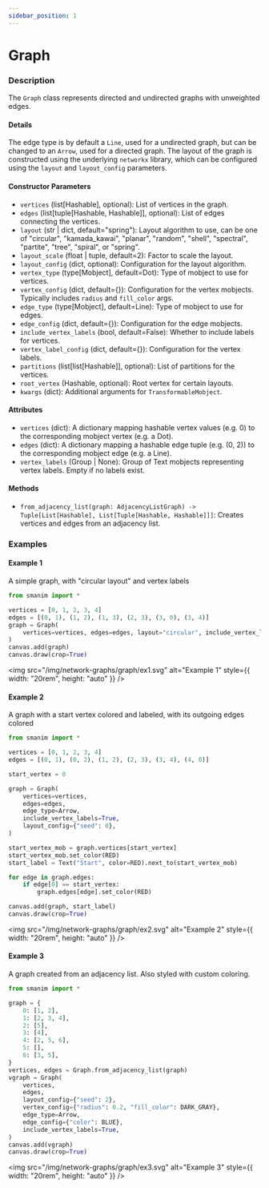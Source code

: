 ```yaml
---
sidebar_position: 1
---
```


# Graph

### Description

The `Graph` class represents directed and undirected graphs with unweighted edges.

#### Details

The edge type is by default a `Line`, used for a undirected graph, but can be changed to an `Arrow`, used for a directed graph.
The layout of the graph is constructed using the underlying `networkx` library, which can be configured using the `layout` and `layout_config` parameters.

#### Constructor Parameters

- `vertices` (list[Hashable], optional): List of vertices in the graph.
- `edges` (list[tuple[Hashable, Hashable]], optional): List of edges connecting the vertices.
- `layout` (str | dict, default="spring"): Layout algorithm to use, can be one of "circular", "kamada_kawai", "planar", "random", "shell", "spectral", "partite", "tree", "spiral", or "spring".
- `layout_scale` (float | tuple, default=2): Factor to scale the layout.
- `layout_config` (dict, optional): Configuration for the layout algorithm.
- `vertex_type` (type[Mobject], default=Dot): Type of mobject to use for vertices.
- `vertex_config` (dict, default={}): Configuration for the vertex mobjects. Typically includes `radius` and `fill_color` args.
- `edge_type` (type[Mobject], default=Line): Type of mobject to use for edges.
- `edge_config` (dict, default={}): Configuration for the edge mobjects.
- `include_vertex_labels` (bool, default=False): Whether to include labels for vertices.
- `vertex_label_config` (dict, default={}): Configuration for the vertex labels.
- `partitions` (list[list[Hashable]], optional): List of partitions for the vertices.
- `root_vertex` (Hashable, optional): Root vertex for certain layouts.
- `kwargs` (dict): Additional arguments for `TransformableMobject`.

#### Attributes

- `vertices` (dict): A dictionary mapping hashable vertex values (e.g. 0) to the corresponding mobject vertex (e.g. a Dot).
- `edges` (dict): A dictionary mapping a hashable edge tuple (e.g. (0, 2)) to the corresponding mobject edge (e.g. a Line).
- `vertex_labels` (Group | None): Group of Text mobjects representing vertex labels. Empty if no labels exist.

#### Methods

- `from_adjacency_list(graph: AdjacencyListGraph) -> Tuple[List[Hashable], List[Tuple[Hashable, Hashable]]]`: Creates vertices and edges from an adjacency list.

### Examples

#### Example 1

A simple graph, with "circular layout" and vertex labels

```python
from smanim import *

vertices = [0, 1, 2, 3, 4]
edges = [(0, 1), (1, 2), (1, 3), (2, 3), (3, 0), (3, 4)]
graph = Graph(
    vertices=vertices, edges=edges, layout="circular", include_vertex_labels=True
)
canvas.add(graph)
canvas.draw(crop=True)
```

<img
  src="/img/network-graphs/graph/ex1.svg"
  alt="Example 1"
  style={{ width: "20rem", height: "auto" }}
/>

#### Example 2

A graph with a start vertex colored and labeled, with its outgoing edges colored

```python
from smanim import *

vertices = [0, 1, 2, 3, 4]
edges = [(0, 1), (0, 2), (1, 2), (2, 3), (3, 4), (4, 0)]

start_vertex = 0

graph = Graph(
    vertices=vertices,
    edges=edges,
    edge_type=Arrow,
    include_vertex_labels=True,
    layout_config={"seed": 0},
)

start_vertex_mob = graph.vertices[start_vertex]
start_vertex_mob.set_color(RED)
start_label = Text("Start", color=RED).next_to(start_vertex_mob)

for edge in graph.edges:
    if edge[0] == start_vertex:
        graph.edges[edge].set_color(RED)

canvas.add(graph, start_label)
canvas.draw(crop=True)
```

<img
  src="/img/network-graphs/graph/ex2.svg"
  alt="Example 2"
  style={{ width: "20rem", height: "auto" }}
/>

#### Example 3

A graph created from an adjacency list. Also styled with custom coloring.

```python
from smanim import *

graph = {
    0: [1, 2],
    1: [2, 3, 4],
    2: [5],
    3: [4],
    4: [2, 5, 6],
    5: [],
    6: [3, 5],
}
vertices, edges = Graph.from_adjacency_list(graph)
vgraph = Graph(
    vertices,
    edges,
    layout_config={"seed": 2},
    vertex_config={"radius": 0.2, "fill_color": DARK_GRAY},
    edge_type=Arrow,
    edge_config={"color": BLUE},
    include_vertex_labels=True,
)
canvas.add(vgraph)
canvas.draw(crop=True)
```

<img
  src="/img/network-graphs/graph/ex3.svg"
  alt="Example 3"
  style={{ width: "20rem", height: "auto" }}
/>
